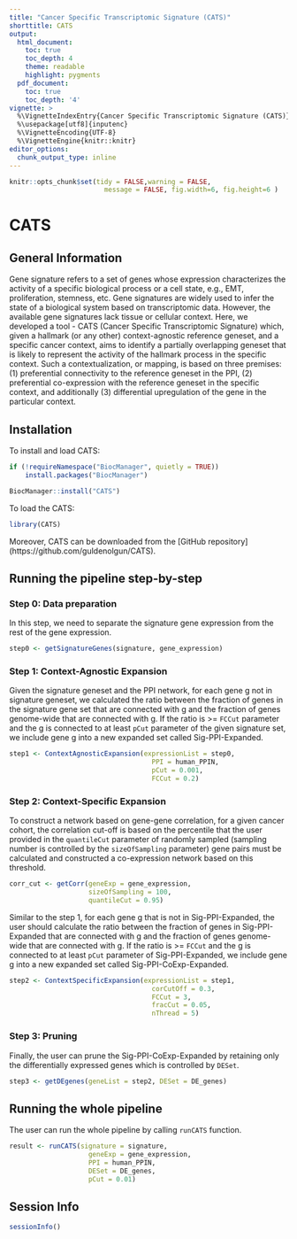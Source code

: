 ```yaml
---
title: "Cancer Specific Transcriptomic Signature (CATS)"
shorttitle: CATS
output:
  html_document:
    toc: true
    toc_depth: 4
    theme: readable
    highlight: pygments
  pdf_document:
    toc: true
    toc_depth: '4'
vignette: >
  %\VignetteIndexEntry{Cancer Specific Transcriptomic Signature (CATS)}
  %\usepackage[utf8]{inputenc}
  %\VignetteEncoding{UTF-8}
  %\VignetteEngine{knitr::knitr}
editor_options: 
  chunk_output_type: inline
---
```


```r
knitr::opts_chunk$set(tidy = FALSE,warning = FALSE,
                        message = FALSE, fig.width=6, fig.height=6 )
```

# CATS

## General Information
Gene signature refers to a set of genes whose expression characterizes the
activity of a specific biological process or a cell state, e.g., EMT,
proliferation, stemness, etc. Gene signatures are widely used to infer the
state of a biological system based on transcriptomic data. However, the 
available gene signatures lack tissue or cellular context. Here, we developed
a tool - CATS (Cancer Specific Transcriptomic Signature) which, given a 
hallmark (or any other) context-agnostic reference geneset, and a specific 
cancer context, aims to identify a partially overlapping geneset that is 
likely to represent the activity of the hallmark process in the specific 
context. Such a contextualization, or mapping, is based on three premises: 
(1) preferential connectivity to the reference geneset in the PPI, (2) 
preferential co-expression with the reference geneset in the specific context,
and additionally (3) differential upregulation of the gene in the particular 
context. 

## Installation

To install and load CATS:

```r
if (!requireNamespace("BiocManager", quietly = TRUE))
    install.packages("BiocManager")

BiocManager::install("CATS")
```
To load the CATS:


```r
library(CATS)
```

Moreover, CATS can be downloaded from the [GitHub repository]
(https://github.com/guldenolgun/CATS). 

## Running the pipeline step-by-step
### Step 0: Data preparation
In this step, we need to separate the signature gene expression from the rest
of the gene expression. 

```r
step0 <- getSignatureGenes(signature, gene_expression)
```

### Step 1: Context-Agnostic Expansion
Given the signature geneset and the PPI network, for each gene g not in
signature geneset, we calculated the ratio between the fraction of genes in
the signature gene set that are connected with g and the fraction of genes
genome-wide that are connected with g. If the ratio is >= `FCCut` parameter and
the g is connected to at least `pCut` parameter of the given signature set, we 
include gene g into a new expanded set called Sig-PPI-Expanded.

```r
step1 <- ContextAgnosticExpansion(expressionList = step0, 
                                    PPI = human_PPIN,  
                                    pCut = 0.001, 
                                    FCCut = 0.2)
```

### Step 2: Context-Specific Expansion
To construct a network based on gene-gene correlation, for a given cancer 
cohort, the correlation cut-off is based on the percentile that the user 
provided in the `quantileCut` parameter of randomly sampled (sampling number
is controlled by the `sizeOfSampling` parameter) gene pairs must be calculated
and constructed a co-expression network based on this threshold.

```r
corr_cut <- getCorr(geneExp = gene_expression, 
                    sizeOfSampling = 100,
                    quantileCut = 0.95)
```

Similar to the step 1, for each gene g that is not in Sig-PPI-Expanded, the 
user should calculate the ratio between the fraction of genes in 
Sig-PPI-Expanded that are connected with g and the fraction of genes 
genome-wide that are connected with g. If the ratio is >=  `FCCut` and the g is
connected to at least `pCut` parameter of Sig-PPI-Expanded, we include gene g 
into a new expanded set called Sig-PPI-CoExp-Expanded. 

```r
step2 <- ContextSpecificExpansion(expressionList = step1, 
                                    corCutOff = 0.3, 
                                    FCCut = 3, 
                                    fracCut = 0.05, 
                                    nThread = 5)
```

### Step 3: Pruning
Finally, the user can prune the Sig-PPI-CoExp-Expanded by retaining only the 
differentially expressed genes which is controlled by `DESet`.

```r
step3 <- getDEgenes(geneList = step2, DESet = DE_genes)
```

## Running the whole pipeline
The user can run the whole pipeline by calling `runCATS` function.

```r
result <- runCATS(signature = signature, 
                    geneExp = gene_expression, 
                    PPI = human_PPIN, 
                    DESet = DE_genes,
                    pCut = 0.01)
```

## Session Info
```r
sessionInfo()
```
